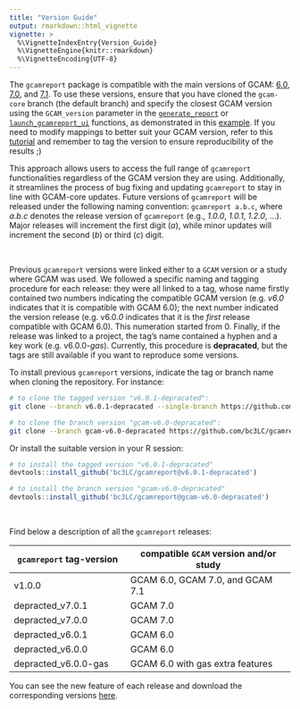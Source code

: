 ```yaml
---
title: "Version Guide"
output: rmarkdown::html_vignette
vignette: >
  %\VignetteIndexEntry{Version_Guide}
  %\VignetteEngine{knitr::rmarkdown}
  %\VignetteEncoding{UTF-8}
---
```


The `gcamreport` package is compatible with the main versions of GCAM: [6.0](https://zenodo.org/records/6619287), [7.0](https://zenodo.org/records/8010145), and [7.1](https://zenodo.org/records/11481167). To use these versions, ensure that you have cloned the `gcam-core` branch (the default branch) and specify the closest GCAM version using the `GCAM_version` parameter in the [`generate_report`](https://bc3lc.github.io/gcamreport/reference/generate_report.html) or [`launch_gcamreport_ui`](https://bc3lc.github.io/gcamreport/reference/launch_gcamreport_ui.html) functions, as demonstrated in this [example](https://bc3lc.github.io/gcamreport/articles/Dataset_Generation_Tutorial.html#example-6-specify-the-GWP-or-GCAM-version). If you need to modify mappings to better suit your GCAM version, refer to this [tutorial](https://bc3lc.github.io/gcamreport/articles/Modify_Mapping_Template_Tutorial.html#example-1-step-by-step-to-adapt-current-mappings-to-your-gcam-version) and remember to tag the version to ensure reproducibility of the results ;)

This approach allows users to access the full range of `gcamreport` functionalities regardless of the GCAM version they are using. Additionally, it streamlines the process of bug fixing and updating `gcamreport` to stay in line with GCAM-core updates. Future versions of `gcamreport` will be released under the following naming convention: `gcamreport a.b.c`, where *a.b.c* denotes the release version of `gcamreport` (e.g., *1.0.0*, *1.0.1*, *1.2.0*, ...). Major releases will increment the first digit (*a*), while minor updates will increment the second (*b*) or third (*c*) digit.

<span style="color:white">newline</span>

Previous `gcamreport` versions were linked either to a `GCAM` version or a study where GCAM was used. We followed a specific naming and tagging procedure for each release: they were all linked to a tag, whose name firstly contained two numbers indicating the compatible GCAM version (e.g. *v6.0* indicates that it is compatible with GCAM 6.0); the next number indicated the version release (e.g. v6.0.*0* indicates that it is the *first* release compatible with GCAM 6.0). This numeration started from 0. Finally, if the release was linked to a project, the tag's name contained a hyphen and a key work (e.g. v6.0.0*-gas*). Currently, this procedure is **depracated**, but the tags are still available if you want to reproduce some versions.

To install previous `gcamreport` versions, indicate the tag or branch name when cloning the repository. For instance:

``` bash
# to clone the tagged version "v6.0.1-depracated":
git clone --branch v6.0.1-depracated --single-branch https://github.com/bc3LC/gcamreport.git

# to clone the branch version "gcam-v6.0-depracated":
git clone --branch gcam-v6.0-depracated https://github.com/bc3LC/gcamreport.git
```
Or install the suitable version in your R session:

``` R
# to install the tagged version "v6.0.1-depracated"
devtools::install_github('bc3LC/gcamreport@v6.0.1-depracated')

# to install the branch version "gcam-v6.0-depracated"
devtools::install_github('bc3LC/gcamreport@gcam-v6.0-depracated')
```

<span style="color:white">newline</span>

Find below a description of all the `gcamreport` releases:

| `gcamreport` tag-version | compatible `GCAM` version and/or study        |
|--------------------------|------------------------------------|
| v1.0.0                     | GCAM 6.0, GCAM 7.0, and GCAM 7.1                         |
| depracted_v7.0.1                     | GCAM 7.0                         |
| depracted_v7.0.0                     | GCAM 7.0                         |
| depracted_v6.0.1                     | GCAM 6.0                         |
| depracted_v6.0.0                     | GCAM 6.0                         |
| depracted_v6.0.0-gas                 | GCAM 6.0 with gas extra features |

You can see the new feature of each release and download the corresponding versions [here](https://bc3lc.github.io/gcamreport/news/index.html).
